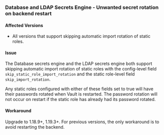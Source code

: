 ### Database and LDAP Secrets Engine - Unwanted secret rotation on backend restart

#### Affected Versions
- All versions that support skipping automatic import rotation of static roles.

#### Issue
The Database secrets engine and the LDAP secrets engine both support skipping
automatic import rotation of static roles with the config-level field
`skip_static_role_import_rotation` and the static role-level field
`skip_import_rotation`.

Any static roles configured with either of these fields set to true will have
their passwords rotated when Vault is restarted. The password rotation will not
occur on restart if the static role has already had its password rotated.

#### Workaround
Upgrade to 1.18.9+, 1.19.3+. For previous versions, the only
workaround is to avoid restarting the backend.
